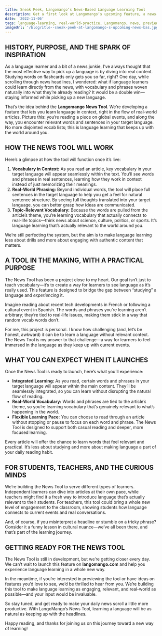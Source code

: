 ```yaml
---
title: Sneak Peek, Langomango’s News-Based Language Learning Tool
description: Get a first look at Langomango’s upcoming feature, a news-based language learning tool that immerses you in real-world vocabulary and sentences as you read.
date: '2022-11-06'
tags: language-learning, real-world-practice, Langomango, news, preview
imageUrl: '/blog/itle--sneak-peek-at-langomango-s-upcoming-news-bas.jpg'
---
```


## HISTORY, PURPOSE, AND THE SPARK OF INSPIRATION

As a language learner and a bit of a news junkie, I’ve always thought that the most effective way to pick up a language is by diving into real content. Studying words on flashcards only gets you so far, right? One day, while scrolling through news headlines, I wondered: what if language learners could learn directly from the news, with vocabulary and phrases woven naturally into what they’re already reading? It would be a double win—staying informed while picking up a new language.

That’s the idea behind the **Langomango News Tool**. We’re developing a feature that lets you learn language in context, right in the flow of real-world articles. Picture this: you’re reading a piece on global events, and along the way, you encounter relevant words and sentences in your target language. No more disjointed vocab lists; this is language learning that keeps up with the world around you.

<Quote
  content="Imagine learning a language the way you’d actually use it—by reading the news and picking up real vocabulary along the way."
  author="Ander"
/>

## HOW THE NEWS TOOL WILL WORK

Here’s a glimpse at how the tool will function once it’s live:

1. **Vocabulary in Context:** As you read an article, key vocabulary in your target language will appear seamlessly within the text. You’ll see words and phrases in real sentences, learning how they work in context instead of just memorizing their meanings.
2. **Real-World Phrasing:** Beyond individual words, the tool will place full sentences in the target language to help you get a feel for natural sentence structure. By seeing full thoughts translated into your target language, you can better grasp how ideas are communicated.
3. **Topic-Relevant Vocabulary:** Because the words are pulled from the article’s theme, you’re learning vocabulary that actually connects to real-life topics—think news about science, culture, politics, or sports. It’s language learning that’s actually relevant to the world around you.

We’re still perfecting the system, but the aim is to make language learning less about drills and more about engaging with authentic content that matters.

## A TOOL IN THE MAKING, WITH A PRACTICAL PURPOSE

The News Tool has been a project close to my heart. Our goal isn’t just to teach vocabulary—it’s to create a way for learners to see language as it’s really used. This feature is designed to bridge the gap between “studying” a language and *experiencing* it. 

Imagine reading about recent tech developments in French or following a cultural event in Spanish. The words and phrases you’re learning aren’t arbitrary; they’re tied to real-life issues, making them stick in a way that random vocab words don’t. 

For me, this project is personal. I know how challenging (and, let’s be honest, awkward) it can be to learn a language without relevant context. The News Tool is my answer to that challenge—a way for learners to feel immersed in the language as they keep up with current events.

<Quote
  content="The News Tool isn’t about memorizing lists of words; it’s about seeing the language come to life in real conversations."
  author="Ander"
  cite="https://langomango.com"
/>

## WHAT YOU CAN EXPECT WHEN IT LAUNCHES

Once the News Tool is ready to launch, here’s what you’ll experience:

- **Integrated Learning:** As you read, certain words and phrases in your target language will appear within the main content. They’ll be seamlessly integrated, so you can learn without disrupting the natural flow of reading.
- **Real-World Vocabulary:** Words and phrases are tied to the article’s theme, so you’re learning vocabulary that’s genuinely relevant to what’s happening in the world. 
- **Flexible Learning Pace:** You can choose to read through an article without stopping or pause to focus on each word and phrase. The News Tool is designed to support both casual reading and deeper, more focused learning.

Every article will offer the chance to learn words that feel relevant and practical. It’s less about studying and more about making language a part of your daily reading habit.

<ArticleImage src="/smart-reading-news.svg" />

## FOR STUDENTS, TEACHERS, AND THE CURIOUS MINDS

We’re building the News Tool to serve different types of learners. Independent learners can dive into articles at their own pace, while teachers might find it a fresh way to introduce language that’s actually relevant to their students. For teachers, this tool could bring a whole new level of engagement to the classroom, showing students how language connects to current events and real conversations.

And, of course, if you misinterpret a headline or stumble on a tricky phrase? Consider it a funny lesson in cultural nuance—we’ve all been there, and that’s part of the learning journey.

## GETTING READY FOR THE NEWS TOOL

The News Tool is still in development, but we’re getting closer every day. We can’t wait to launch this feature on **langomango.com** and help you experience language learning in a whole new way. 

In the meantime, if you’re interested in previewing the tool or have ideas on features you’d love to see, we’d be thrilled to hear from you. We’re building this tool to make language learning as engaging, relevant, and real-world as possible—and your input would be invaluable.

So stay tuned, and get ready to make your daily news scroll a little more productive. With LangoMango’s News Tool, learning a language will be as natural as keeping up with the headlines. 

Happy reading, and thanks for joining us on this journey toward a new way of learning!
